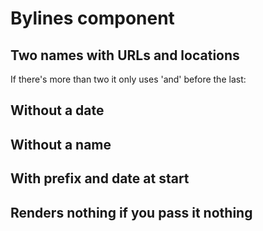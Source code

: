 
<Meta title="Core|Bylines" component={Bylines} />

# Bylines component

<Preview>
  <Story name="Basic">
    <Bylines names="FT reporters" date="2020-05-07T00:00:00" />
  </Story>
</Preview>


## Two names with URLs and locations

<Preview>
  <Story name="Dual">
    <Bylines names={[{ name: 'Max Harlow', url: 'https://ft.com/max-harlow' }, { name: 'Hax Marlow', location: 'San Serriffe' }]} date="2020-05-07T00:00:00" />
  </Story>
</Preview>

If there's more than two it only uses 'and' before the last:

<Preview>
  <Story name="Multiple">
    <Bylines names={[{ name: 'Max Harlow', url: 'https://ft.com/max-harlow' }, { name: 'Hax Marlow', location: 'San Serriffe' }, { name: 'Someone Else' }]} date="2020-05-07T00:00:00" />
  </Story>
</Preview>


## Without a date

<Preview>
  <Story name="Undated">
    <Bylines names="Max Harlow" />
  </Story>
</Preview>


## Without a name

<Preview>
  <Story name="Unnamed">
    <Bylines date="2020-05-07T00:00:00" />
  </Story>
</Preview>


## With prefix and date at start

<Preview>
  <Story name="Date at start">
    <Bylines prefix="Updated" names={[{ name: 'FT Visual & Data Journalism team', url: 'https://www.ft.com/visual-and-data-journalism' }]} date="2020-05-07T00:00:00" dateFirst />
  </Story>
</Preview>


## Renders nothing if you pass it nothing

<Preview>
  <Story name="Empty">
    <Bylines />
  </Story>
</Preview>
